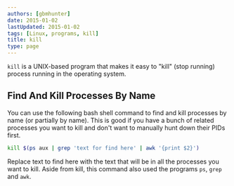 ```yaml
---
authors: [gbmhunter]
date: 2015-01-02
lastUpdated: 2015-01-02
tags: [Linux, programs, kill]
title: kill
type: page
---
```


`kill` is a UNIX-based program that makes it easy to "kill" (stop running) process running in the operating system.

## Find And Kill Processes By Name

You can use the following bash shell command to find and kill processes by name (or partially by name). This is good if you have a bunch of related processes you want to kill and don't want to manually hunt down their PIDs first.

```sh    
kill $(ps aux | grep 'text for find here' | awk '{print $2}')
```

Replace text to find here with the text that will be in all the processes you want to kill. Aside from kill, this command also used the programs `ps`, `grep` and `awk`.
